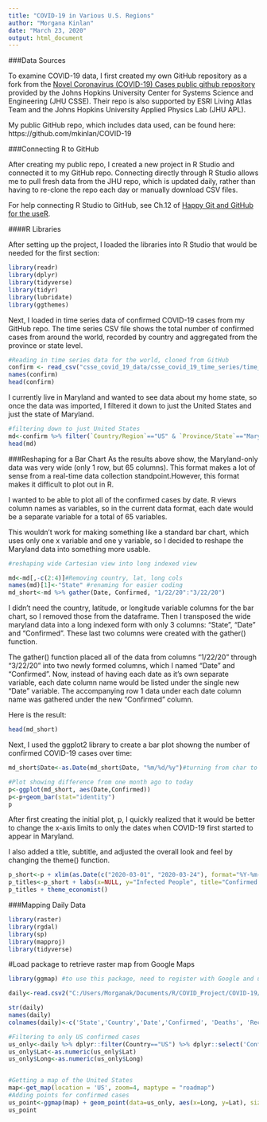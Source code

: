 ```yaml
---
title: "COVID-19 in Various U.S. Regions"
author: "Morgana Kinlan"
date: "March 23, 2020"
output: html_document
---
```


###Data Sources

To examine COVID-19 data, I first created my own GitHub repository as a fork from the [Novel Coronavirus (COVID-19) Cases public github repository](https://github.com/CSSEGISandData/COVID-19/blob/master/README.md) provided by the Johns Hopkins University Center for Systems Science and Engineering (JHU CSSE). Their repo is also supported by ESRI Living Atlas Team and the Johns Hopkins University Applied Physics Lab (JHU APL).

My public GitHub repo, which includes data used, can be found here: https://github.com/mkinlan/COVID-19

###Connecting R to GitHub

After creating my public repo, I created a new project in R Studio and connected it to my GitHub repo. Connecting directly through R Studio allows me to pull fresh data from the JHU repo, which is updated daily, rather than having to re-clone the repo each day or manually download CSV files. 

For help connecting R Studio to GitHub, see Ch.12 of [Happy Git and GitHub for the useR](https://happygitwithr.com/rstudio-git-github.html).

####R Libraries

After setting up the project, I loaded the libraries into R Studio that would be needed for the first section: 

```r
library(readr)
library(dplyr)
library(tidyverse)
library(tidyr)
library(lubridate)
library(ggthemes)
```

Next, I loaded in time series data of confirmed COVID-19 cases from my GitHub repo. The time series CSV file shows the total number of confirmed cases from around the world, recorded by country and aggregated from the province or state level. 

```r
#Reading in time series data for the world, cloned from GitHub
confirm <- read_csv("csse_covid_19_data/csse_covid_19_time_series/time_series_19-covid-Confirmed.csv")
names(confirm)
head(confirm)
```

I currently live in Maryland and wanted to see data about my home state, so once the data was imported, I filtered it down to just the United States and just the state of Maryland.


```r

#filtering down to just United States
md<-confirm %>% filter(`Country/Region`=="US" & `Province/State`=="Maryland")
head(md)
```

###Reshaping for a Bar Chart
As the results above show, the Maryland-only data was very wide (only 1 row, but 65 columns). This format makes a lot of sense from a real-time data collection standpoint.However, this format makes it difficult to plot out in R. 

I wanted to be able to plot all of the confirmed cases by date. R views column names as variables, so in the current data format, each date would be a separate variable for a total of 65 variables. 

This wouldn't work for making something like a standard bar chart, which uses only one x variable and one y variable, so I decided to reshape the Maryland data into something more usable. 

```r
#reshaping wide Cartesian view into long indexed view

md<-md[,-c(2:4)]#Removing country, lat, long cols
names(md)[1]<-"State" #renaming for easier coding
md_short<-md %>% gather(Date, Confirmed, "1/22/20":"3/22/20")
```

I didn't need the country, latitude, or longitude variable columns for the bar chart, so I removed those from the dataframe. Then I transposed the wide maryland data into a long indexed form with only 3 columns: "State", "Date" and "Confirmed". These last two columns were created with the gather() function.

The gather() function placed all of the data from columns "1/22/20" through "3/22/20" into two newly formed columns, which I named "Date" and "Confirmed". Now, instead of having each date as it's own separate variable, each date column name would be listed under the single new "Date" variable. The accompanying row 1 data under each date column name was gathered under the new "Confirmed" column.

Here is the result:

```r
head(md_short)
```

Next, I used the ggplot2 library to create a bar plot showng the number of confirmed COVID-19 cases over time:

```r
md_short$Date<-as.Date(md_short$Date, "%m/%d/%y")#turning from char to date

#Plot showing difference from one month ago to today
p<-ggplot(md_short, aes(Date,Confirmed))
p<-p+geom_bar(stat="identity")
p
```

After first creating the initial plot, p, I quickly realized that it would be better to change the x-axis limits to only the dates when COVID-19 first started to appear in Maryland. 

I also added a title, subtitle, and adjusted the overall look and feel by changing the theme() function. 

```r
p_short<-p + xlim(as.Date(c("2020-03-01", "2020-03-24"), format="%Y-%m-%d")) #only showing time since infection started
p_titles<-p_short + labs(x=NULL, y="Infected People", title="Confirmed COVID-19 Cases in Maryland", subtitle = "github.com/mkinlan/COVID-19.git")
p_titles + theme_economist()
```


###Mapping Daily Data
```r
library(raster)
library(rgdal)
library(sp)
library(mapproj)
library(tidyverse)
```

#Load package to retrieve raster map from Google Maps
```r
library(ggmap) #to use this package, need to register with Google and use Maps Static API, Geocoding API & maybe Geolocation API
```

```r
daily<-read.csv2("C:/Users/Morganak/Documents/R/COVID_Project/COVID-19/csse_covid_19_data/csse_covid_19_daily_reports/03-22-2020.csv", header=TRUE, sep=",", stringsAsFactors=FALSE)

str(daily)
names(daily)
colnames(daily)<-c('State','Country','Date','Confirmed', 'Deaths', 'Recover', 'Lat', 'Long')

#Filtering to only US confirmed cases
us_only<-daily %>% dplyr::filter(Country=="US") %>% dplyr::select('Confirmed','Lat', 'Long')
us_only$Lat<-as.numeric(us_only$Lat)
us_only$Long<-as.numeric(us_only$Long)


#Getting a map of the United States
map<-get_map(location = 'US', zoom=4, maptype = "roadmap")
#Adding points for confirmed cases
us_point<-ggmap(map) + geom_point(data=us_only, aes(x=Long, y=Lat), size=2, alpha=.5)
us_point
```
